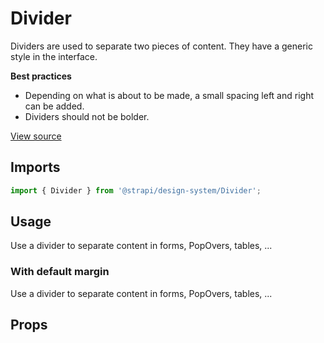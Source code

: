 <!--- Divider.stories.mdx --->


<Meta
  title="Design System/Components/Divider"
  component={Divider}
/>

# Divider

Dividers are used to separate two pieces of content. They have a generic style in the interface.

**Best practices**

- Depending on what is about to be made, a small spacing left and right can be added.
- Dividers should not be bolder.

[View source](https://github.com/strapi/design-system/tree/main/packages/strapi-design-system/src/Divider)

## Imports

```js
import { Divider } from '@strapi/design-system/Divider';
```

## Usage

Use a divider to separate content in forms, PopOvers, tables, ...

<Canvas>
  <Story name="base">
    <Box padding={8}>
      <Divider />
    </Box>
  </Story>
</Canvas>

### With default margin

Use a divider to separate content in forms, PopOvers, tables, ...

<Canvas>
  <Story name="with-default-margin">
    <Box padding={8}>
      <Divider unsetMargin={false} />
    </Box>
  </Story>
</Canvas>

## Props

<ArgsTable of={Divider} />
